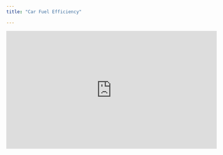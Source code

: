 ```yaml
---
title: "Car Fuel Efficiency"

---
```


<iframe width="560" height="315" src="https://www.youtube.com/embed/RpeioixHOHw" title="YouTube video player" frameborder="0" allow="accelerometer; autoplay; clipboard-write; encrypted-media; gyroscope; picture-in-picture" allowfullscreen></iframe>
